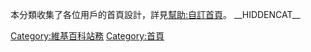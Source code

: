本分類收集了各位用戶的首頁設計，詳見[[幫助:自訂首頁|幫助:自訂首頁]]。
[[Category:維基百科站務|Category:維基百科站務]]
[[Category:首頁|Category:首頁]]
__HIDDENCAT__